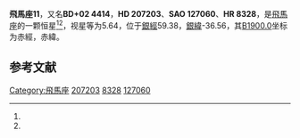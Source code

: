 {{Starbox begin
| name = 飛馬座11
}}
{{Starbox observe
| epoch = [[J2000.0|J2000.0]]
| constell = [[飛馬座|飛馬座]]<ref name=SIMBAD>{{cite web
 | url=http://simbad.u-strasbg.fr/simbad/sim-id?Ident=HR+8328
 | title =Pulsating variable Star
 | publisher=Centre de Données astronomiques de Strasbourg
 | work=SIMBAD
 | accessdate=2012-07-13}}</ref><ref name=DATA>{{cite web
 | url=http://vizier.u-strasbg.fr/viz-bin/VizieR-5?-out.add=.&-source=5050&-corr=PK=HR&-out.max=9999&HR=8328
 | title=VizieR Detailed Page
 | accessdate=2012-07-13
 | archive-date=2016-03-05
 | archive-url=https://web.archive.org/web/20160305025210/http://vizier.u-strasbg.fr/viz-bin/VizieR-5?-out.add=.&-source=5050&-corr=PK=HR&-out.max=9999&HR=8328
 | dead-url=no
 }}</ref>
| 星官 = 
| ra = {{RA|21|47|14}}<ref name=SIMBAD /><ref name=DATA />
| dec = {{DEC|+2|41|10}}<ref name=SIMBAD /><ref name=DATA />
| appmag_v = 5.64<ref name=SIMBAD /><ref name=DATA />
}}
{{Starbox character
| class = A1V<ref name=SIMBAD /><ref name=DATA />
| b-v = 0<ref name=SIMBAD /><ref name=DATA />
| u-b = -0.01<ref name=SIMBAD /><ref name=DATA />
| r-i = <ref name=SIMBAD /><ref name=DATA />
| variable = 
}}
{{Starbox astrometry
| radial_v = -0.01
| prop_mo_ra = 17
| parallax = 0.005
| p_error = 
}}
{{Starbox catalog
| names =BD+02 4414，[[SAO星表|SAO]] 127060，[[HD星表|HD]] 207203，[[HR星表|HR]] 8328}}
{{Starbox reference |Simbad=HR+8328}}
{{Starbox end}}

'''飛馬座11'''，又名'''BD+02 4414'''，'''HD 207203'''、'''SAO 127060'''、'''HR 8328'''，是[[飛馬座|飛馬座]]的一颗恒星<ref name=SIMBAD /><ref name=DATA />，视星等为5.64，位于[[銀道座標系|銀經]]59.38，[[銀道座標系|銀緯]]-36.56，其[[B1900.0|B1900.0]]坐标为赤經{{RA|21|42|9.7}}，赤緯{{DEC|+2|-36.56|25}}。

== 参考文献 ==
{{reflist}}

{{飞马座恒星}}
{{星官|司禄|2|2}}

[[Category:飛馬座|Category:飛馬座]]
[[Category:HD和HDE天體|207203]]
[[Category:HR天體|8328]]
[[Category:SAO天體|127060]]


{{star-stub}}